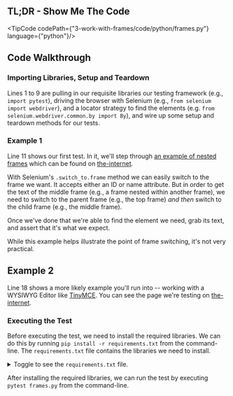 
## TL;DR - Show Me The Code

<TipCode codePath={"3-work-with-frames/code/python/frames.py"} language={"python"}/>

## Code Walkthrough

### Importing Libraries, Setup and Teardown

Lines 1 to 9 are pulling in our requisite libraries our testing framework (e.g., `import pytest`), driving the browser
with Selenium (e.g., `from selenium import webdriver`), and a locator strategy to find the elements
(e.g. `from selenium.webdriver.common.by import By`), and wire up some setup and teardown methods for our tests.

### Example 1

Line 11 shows our first test. In it, we'll step through [an example of nested frames](http://the-internet.herokuapp.com/nested_frames)
which can be found on [the-internet](https://github.com/saucelabs/the-internet).

With Selenium's `.switch_to.frame` method we can easily switch to the frame we want. It accepts either an ID or name
attribute. But in order to get the text of the middle frame (e.g., a frame nested within another frame), we need to
switch to the parent frame (e.g., the top frame) _and then_ switch to the child frame (e.g., the middle frame).

Once we've done that we're able to find the element we need, grab its text, and assert that it's what we expect.

While this example helps illustrate the point of frame switching, it's not very practical.

## Example 2

Line 18 shows a more likely example you'll run into -- working with a WYSIWYG Editor like [TinyMCE](http://www.tinymce.com/). You can see
the page we're testing on [the-internet](http://the-internet.herokuapp.com/tinymce).

### Executing the Test

Before executing the test, we need to install the required libraries. We can do this by running
`pip install -r requirements.txt` from the command-line. The `requirements.txt` file contains the libraries we
need to install.

<details>
    <summary>Toggle to see the <code>requirements.txt</code> file.</summary>
    <div>
        <TipCode codePath={"3-work-with-frames/code/python/requirements.txt"} language={"txt"}/>
    </div>
</details>

After installing the required libraries, we can run the test by executing `pytest frames.py` from the command-line.

